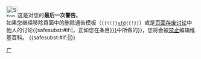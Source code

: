 [[File:Stop hand nuvola.svg|left|30px]]这是对您的'''最后一次警告'''。<br>如果您继续移除頁面中的删除通告模板（<code>{{((}}[[T:vfd|vfd]]{{!}}</code>）或是[[Wikipedia:页面存废讨论|页面存废讨论]]中他人的讨论{{<includeonly>safesubst:</includeonly>#if:{{{1|}}}|，正如您在条目[[:{{{1|}}}]]中所做的}}，您将会被[[WP:BP|禁止]]编辑维基百科。 {{<includeonly>safesubst:</includeonly>#if:{{{2|}}}|{{{2}}}|}}<!-- Template:uw-afd4 --><noinclude>

{{Templatesnotice|series = uw-afd|max = 4}}
[[Category:用户警告模板|广]]
</noinclude>
